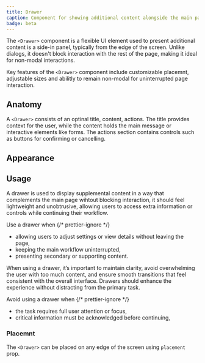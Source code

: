 ```yaml
---
title: Drawer
caption: Component for showing additional content alongside the main page..
badge: beta
---
```


The `<Drawer>` component is a flexible UI element used to present additional content is a side-in panel, typically from the edge of the screen. Unlike dialogs, it doesn't block interaction with the rest of the page, making it ideal for non-modal interactions.

Key features of the `<Drawer>` component include customizable placemnt, adjustable sizes and abilitly to remain non-modal for uninterrupted page interaction.

## Anatomy

A `<Drawer>` consists of an optinal title, content, actions. The title provides context for the user, while the content holds the main message or interactive elements like forms. The actions section contains controls such as buttons for confirming or cancelling.

## Appearance

<AppearanceDemo component={title} />

<AppearanceTable component={title} />

## Usage

A drawer is used to display supplemental content in a way that complements the main page wihtout blocking interaction, it should feel lightweight and unobtrusive, allowing users to access extra information or controls while continuing their workflow.

<Do>
  <Do.Description>
    Use a drawer when
    {/* prettier-ignore */}
    <ul>
      <li>allowing users to adjust settings or view details without leaving the page,</li>
      <li>keeping the main workflow uninterrupted,</li>
      <li>presenting secondary or supporting content.</li>
    </ul>
  </Do.Description>
</Do>

When using a drawer, it’s important to maintain clarity, avoid overwhelming the user with too much content, and ensure smooth transitions that feel consistent with the overall interface. Drawers should enhance the experience without distracting from the primary task.

<Dont>
  <Dont.Description>
    Avoid using a drawer when
    {/* prettier-ignore */}
    <ul>
      <li>the task requires full user attention or focus,</li>
      <li>critical information must be acknowledged before continuing,</li>
    </ul>
  </Dont.Description>
</Dont>

### Placemnt

The `<Drawer>` can be placed on any edge of the screen using `placement` prop.

<ComponentDemo file="./drawer-placement.demo.tsx" />
